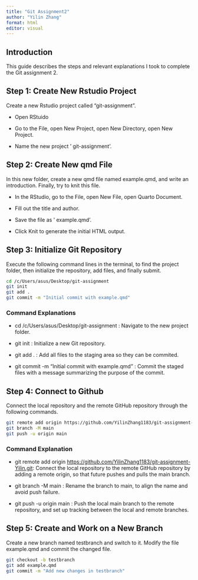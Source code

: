 ```yaml
---
title: "Git Assignment2"
author: "Yilin Zhang"
format: html
editor: visual
---
```


## Introduction

This guide describes the steps and relevant explanations I took to complete the Git assignment 2.

## Step 1: Create New Rstudio Project

Create a new Rstudio project called "git-assignment".

-   Open RStuido

-   Go to the File, open New Project, open New Directory, open New Project.

-   Name the new project ' git-assignment'.

## Step 2: Create New qmd File

In this new folder, create a new qmd file named example.qmd, and write an introduction. Finally, try to knit this file.

-   In the RStudio, go to the File, open New File, open Quarto Document.

-   Fill out the title and author.

-   Save the file as ' example.qmd'.

-   Click Knit to generate the initial HTML output.

## Step 3:  Initialize Git Repository

Execute the following command lines in the terminal, to find the project folder, then initialize the repository, add files, and finally submit.

``` bash
cd /c/Users/asus/Desktop/git-assignment
git init
git add .
git commit -m "Initial commit with example.qmd"
```

### Command Explanations

-   cd /c/Users/asus/Desktop/git-assignment : Navigate to the new project folder.

-   git init : Initialize a new Git repository.

-   git add . : Add all files to the staging area so they can be commited.

-   git commit -m "Initial commit with example.qmd" : Commit the staged files with a message summarizing the purpose of the commit.

## Step 4: Connect to Github

Connect the local repository and the remote GitHub repository through the following commands.

``` bash
git remote add origin https://github.com/YilinZhang1183/git-assignment-Yilin.git
git branch -M main
git push -u origin main
```

### Command Explanation

-   git remote add origin <https://github.com/YilinZhang1183/git-assignment-Yilin.git>: Connect the local repository to the remote GitHub repository by adding a remote origin, so that future pushes and pulls the main branch.

-   git branch -M main : Rename the branch to main, to align the name and avoid push failure.

-   git push -u origin main : Push the local main branch to the remote repository, and set up tracking between the local and remote branches.

## Step 5: Create and Work on a New Branch

Create a new branch named testbranch and switch to it. Modify the file example.qmd and commit the changed file.

``` bash
git checkout -b testbranch
git add example.qmd
git commit -m "Add new changes in testbranch"
```
